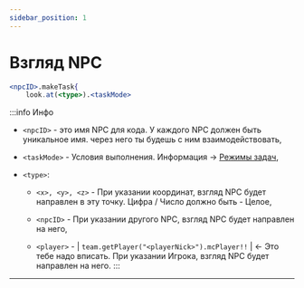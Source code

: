 ```yaml
---
sidebar_position: 1
---
```


# Взгляд NPC

```jsx
<npcID>.makeTask{
    look.at(<type>).<taskMode>
```

:::info Инфо
- `<npcID>` - это имя NPC для кода. У каждого NPC должен быть уникальное имя. через него ты будешь с ним взаимодействовать,

- `<taskMode>` - Условия выполнения. Информация -> [Режимы задач](../../Resourses/taskMode),

- `<type>`:
  - `<x>, <y>, <z>` - При указании координат, взгляд NPC будет направлен в эту точку. Цифра / Число должно быть - Целое,

  - `<npcID>` - При указании другого NPC, взгляд NPC будет направлен на него,

  - `<player>` - | `team.getPlayer("<playerNick>").mcPlayer!!` | <- Это тебе надо вписать. При указании Игрока, взгляд NPC будет направлен на него.
:::

---